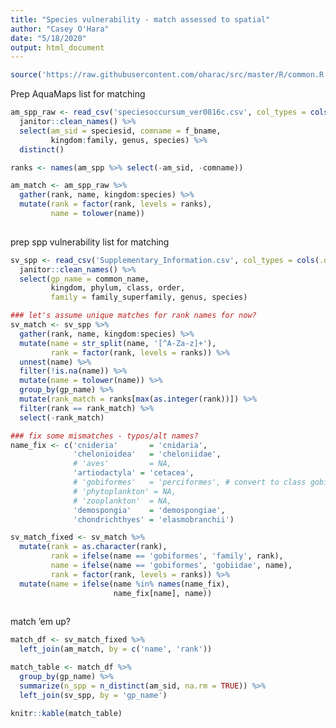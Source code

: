```yaml
---
title: "Species vulnerability - match assessed to spatial"
author: "Casey O'Hara"
date: "5/18/2020"
output: html_document
---
```


```r
source('https://raw.githubusercontent.com/oharac/src/master/R/common.R')
```

Prep AquaMaps list for matching

```r
am_spp_raw <- read_csv('speciesoccursum_ver0816c.csv', col_types = cols(.default = 'c')) %>%
  janitor::clean_names() %>%
  select(am_sid = speciesid, comname = f_bname, 
         kingdom:family, genus, species) %>%
  distinct()

ranks <- names(am_spp %>% select(-am_sid, -comname))

am_match <- am_spp_raw %>%
  gather(rank, name, kingdom:species) %>%
  mutate(rank = factor(rank, levels = ranks),
         name = tolower(name))
  
```

prep spp vulnerability list for matching

``` r
sv_spp <- read_csv('Supplementary_Information.csv', col_types = cols(.default = 'c')) %>%
  janitor::clean_names() %>%
  select(gp_name = common_name, 
         kingdom, phylum, class, order, 
         family = family_superfamily, genus, species)

### let's assume unique matches for rank names for now?
sv_match <- sv_spp %>%
  gather(rank, name, kingdom:species) %>%
  mutate(name = str_split(name, '[^A-Za-z]+'),
         rank = factor(rank, levels = ranks)) %>%
  unnest(name) %>%
  filter(!is.na(name)) %>%
  mutate(name = tolower(name)) %>%
  group_by(gp_name) %>%
  mutate(rank_match = ranks[max(as.integer(rank))]) %>%
  filter(rank == rank_match) %>%
  select(-rank_match)

### fix some mismatches - typos/alt names?
name_fix <- c('cnideria'       = 'cnidaria',
              'chelonioidea'   = 'cheloniidae',
              # 'aves'         = NA,
              'artiodactyla' = 'cetacea',
              # 'gobiformes'   = 'perciformes', # convert to class gobiidae?
              # 'phytoplankton' = NA,
              # 'zooplankton'  = NA,
              'demospongia'    = 'demospongiae',
              'chondrichthyes' = 'elasmobranchii')

sv_match_fixed <- sv_match %>%
  mutate(rank = as.character(rank),
         rank = ifelse(name == 'gobiformes', 'family', rank),
         name = ifelse(name == 'gobiformes', 'gobiidae', name),
         rank = factor(rank, levels = ranks)) %>%
  mutate(name = ifelse(name %in% names(name_fix),
                       name_fix[name], name))
  
```

match 'em up?

```r
match_df <- sv_match_fixed %>%
  left_join(am_match, by = c('name', 'rank'))

match_table <- match_df %>%
  group_by(gp_name) %>%
  summarize(n_spp = n_distinct(am_sid, na.rm = TRUE)) %>%
  left_join(sv_spp, by = 'gp_name')

knitr::kable(match_table)
```

